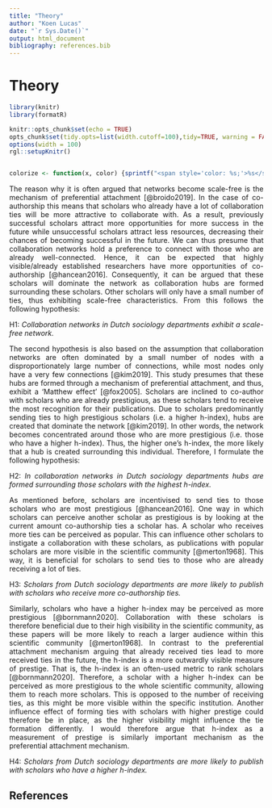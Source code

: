 ```yaml
---
title: "Theory"
author: "Koen Lucas"
date: "`r Sys.Date()`"
output: html_document
bibliography: references.bib
---
```


# Theory

```{=html}
<style>
body {
text-align: justify}
</style>
```
```r

library(knitr)
library(formatR)

knitr::opts_chunk$set(echo = TRUE)
opts_chunk$set(tidy.opts=list(width.cutoff=100),tidy=TRUE, warning = FALSE, message = FALSE,comment = "#>", cache=FALSE, class.source=c("test"), class.output=c("test2"))
options(width = 100)
rgl::setupKnitr()


colorize <- function(x, color) {sprintf("<span style='color: %s;'>%s</span>", color, x) }
```

The reason why it is often argued that networks become scale-free is the mechanism of preferential attachment [@broido2019]. In the case of co-authorship this means that scholars who already have a lot of collaboration ties will be more attractive to collaborate with. As a result, previously successful scholars attract more opportunities for more success in the future while unsuccessful scholars attract less resources, decreasing their chances of becoming successful in the future. We can thus presume that collaboration networks hold a preference to connect with those who are already well-connected. Hence, it can be expected that highly visible/already established researchers have more opportunities of co-authorship [@hancean2016]. Consequently, it can be argued that these scholars will dominate the network as collaboration hubs are formed surrounding these scholars. Other scholars will only have a small number of ties, thus exhibiting scale-free characteristics. From this follows the following hypothesis:

H1: *Collaboration networks in Dutch sociology departments exhibit a scale-free network.*

The second hypothesis is also based on the assumption that collaboration networks are often dominated by a small number of nodes with a disproportionately large number of connections, while most nodes only have a very few connections [@kim2019]. This study presumes that these hubs are formed through a mechanism of preferential attachment, and thus, exhibit a 'Matthew effect' [@fox2005]. Scholars are inclined to co-author with scholars who are already prestigious, as these scholars tend to receive the most recognition for their publications. Due to scholars predominantly sending ties to high prestigious scholars (i.e. a higher h-index), hubs are created that dominate the network [@kim2019]. In other words, the network becomes concentrated around those who are more prestigious (i.e. those who have a higher h-index). Thus, the higher one’s h-index, the more likely that a hub is created surrounding this individual. Therefore, I formulate the following hypothesis:

H2: *In collaboration networks in Dutch sociology departments hubs are formed surrounding those scholars with the highest h-index.*

As mentioned before, scholars are incentivised to send ties to those scholars who are most prestigious [@hancean2016]. One way in which scholars can perceive another scholar as prestigious is by looking at the current amount co-authorship ties a scholar has. A scholar who receives more ties can be perceived as popular. This can influence other scholars to instigate a collaboration with these scholars, as publications with popular scholars are more visible in the scientific community [@merton1968]. This way, it is beneficial for scholars to send ties to those who are already receiving a lot of ties.

H3: *Scholars from Dutch sociology departments are more likely to publish with scholars who receive more co-authorship ties.*

Similarly, scholars who have a higher h-index may be perceived as more prestigious [@bornmann2020]. Collaboration with these scholars is therefore beneficial due to their high visibility in the scientific community, as these papers will be more likely to reach a larger audience within this scientific community [@merton1968]. In contrast to the preferential attachment mechanism arguing that already received ties lead to more received ties in the future, the h-index is a more outwardly visible measure of prestige. That is, the h-index is an often-used metric to rank scholars [@bornmann2020]. Therefore, a scholar with a higher h-index can be perceived as more prestigious to the whole scientific community, allowing them to reach more scholars. This is opposed to the number of receiving ties, as this might be more visible within the specific institution. Another influence effect of forming ties with scholars with higher prestige could therefore be in place, as the higher visibility might influence the tie formation differently. I would therefore argue that h-index as a measurement of prestige is similarly important mechanism as the preferential attachment mechanism.

H4: *Scholars from Dutch sociology departments are more likely to publish with scholars who have a higher h-index.*

## References
